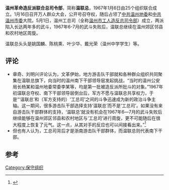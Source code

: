 '''温州革命造反派联合总司令部'''，简称'''温联总'''，1967年1月6日由25个组织联合成立。1月16日召开万人群众大会，公开号召夺权，随后占领了[[中共温州地委|中共温州地委]]和[[中共温州市委|中共温州市委]]大院。5月1日，温州工总司（全称[[温州市工人造反总司令部|温州市工人造反总司令部]]）成立，两派陷入长达两年多的武斗，1967年6-7月的武斗失败后，温联总继续在温州郊区邻县和农村地区周旋。

温联总头头是姚国麟、陈桃熏、叶少华、戴光荣（温州中学学生）等。

==评论==
* 章奇、刘明兴评论认为，文革伊始，地方游击队干部就和各种群众组织共同聚集在温联总旗下，向当时的温州南下干部领导层发起挑战，“当时的温州公安局长杨某和温州地委常委李某等，均是第一批被造反派所批斗的对象。”1967年初温联总夺权、南下干部领导层倒台后，军方不愿与温联总共享权力，于是“‘温联总’和（军方支持的）‘工总司’之间的斗争迅速成为新的政治斗争主轴。这一期间，很多游击队干部选择支持‘温联总’而不是‘工总司’。如果没有来自游击队干部群体的支持，‘温联总’就没有机会在1967年6―7月的武斗失败后继续能够在温州郊区邻县和农村地区与‘工总司’进行周旋，更不可能随后在很大程度上恢复了元气。这一点，从其对手的反应也可以间接看出来。”<ref>{{Cite book|title=权力结构、政治激励和经济增长：基于浙江民营经济发展经验的政治经济学分析|last=章奇，刘明兴|first=|publisher=[[格致出版社|格致出版社]]|year=2016|isbn=978-7-5432-2371-4|location=上海|pages=130}}</ref>
* 但也有人认为，工总司背后才是浙南游击队干部群体，而温联总则代表南下干部。

==参考==
{{reflist}}

{{地方文革史}}
[[Category:保守组织|Category:保守组织]]